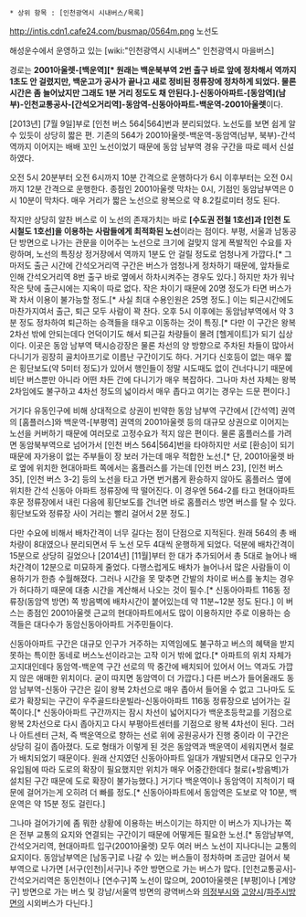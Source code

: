  * 상위 항목 : [인천광역시 시내버스/목록]

http://intis.cdn1.cafe24.com/busmap/0564m.png
노선도

해성운수에서 운영하고 있는 [wiki:"인천광역시 시내버스" 인천광역시 마을버스]

경로는 '''2001아울렛-[백운역][* 원래는 백운북부역 2번 출구 바로 앞에 정차해서 역까지 1초도 안 걸렸지만, 백운고가 공사가 끝나고 새로 정비된 정류장에 정차하게 되었다. 물론 시간은 좀 늘어났지만 그래도 1분 거리 정도도 채 안된다.]-신동아아파트-[동암역](남부)-인천교통공사-[간석오거리역]-동암역-신동아아파트-백운역-2001아울렛'''이다.

[2013년] [7월 9일]부로 [인천 버스 564|564]번과 분리되었다. 노선도를 보면 쉽게 알 수 있듯이 상당히 짧은 편. 기존의 564가 2001아울렛-백운역-동암역(남부, 북부)-간석역까지 이어지는 배배 꼬인 노선이었기 때문에 동암 남부역 경유 구간을 따로 떼서 신설하였다. 

오전 5시 20분부터 오전 6시까지 10분 간격으로 운행하다가 6시 이후부터는 오전 0시까지 12분 간격으로 운행한다. 종점인 2001아울렛 막차는 0시, 기점인 동암남부역은 0시 10분이 막차다. 매우 거리가 짧은 노선으로 왕복으로 약 8.2킬로미터 정도 된다.

작지만 상당히 알찬 버스로 이 노선의 존재가치는 바로 '''[수도권 전철 1호선]과 [인천 도시철도 1호선]을 이용하는 사람들에게 최적화된 노선'''이라는 점이다. 부평, 서울과 남동공단 방면으로 나가는 관문을 이어주는 노선으로 크기에 걸맞지 않게 폭발적인 수요를 자랑하며, 노선의 특징상 정거장에서 역까지 1분도 안 걸릴 정도로 엄청나게 가깝다.[* 그마저도 출근 시간에 간석오거리역 구간은 버스가 엄청나게 정차하기 때문에, 앞차들로 인해 간석오거리역 8번 출구 바로 옆에서 하차시켜주는 경우도 있다.] 하지만 차가 워낙 작은 탓에 출근시에는 지옥이 따로 없다. 작은 차이기 때문에 20명 정도가 타면 버스가 꽉 차서 이용이 불가능할 정도.[* 사실 최대 수용인원은 25명 정도.] 이는 퇴근시간에도 마찬가지여서 출근, 퇴근 모두 사람이 꽉 찬다. 오후 5시 이후에는 동암남부역에서 약 3분 정도 정차하여 퇴근하는 승객들을 태우고 이동하는 것이 특징.[* 다만 이 구간은 왕복 2차선 밖에 안되는데다 언덕이기도 해서 퇴근길 차량들이 몰려 [헬게이트]가 되기 십상이다. 이곳은 동암 남부역 택시승강장은 물론 차선의 양 방향으로 주차된 차들이 많아서 다니기가 굉장히 골치아프기로 이름난 구간이기도 하다. 거기다 신호등이 없는 매우 짧은 횡단보도(약 5미터 정도)가 있어서 행인들이 정말 시도때도 없이 건너다니기 때문에 비단 버스뿐만 아니라 어떤 차든 간에 다니기가 매우 복잡하다. 그나마 차선 자체는 왕복 2차임에도 불구하고 4차선 정도의 넓이라서 매우 좁다고 여기는 경우는 드문 편이다.]

거기다 유동인구에 비해 상대적으로 상권이 빈약한 동암 남부역 구간에서 [간석역] 권역의 [홈플러스]와 백운역-[부평역] 권역의 2001아울렛 등의 대규모 상권으로 이어지는 노선을 커버하기 때문에 여러모로 고정수요가 적지 않은 편이다. 물론 홈플러스를 가려면 동암북부역으로 넘어가서 [인천 버스 564|564]번을 타야하지만 서로 [환승]이 되기 때문에 자가용이 없는 주부들이 장 보러 가는데 매우 적합한 노선.[* 단, 2001아울렛 바로 옆에 위치한 현대아파트 쪽에서는 홈플러스를 가는데 [인천 버스 23], [인천 버스 35], [인천 버스 3-2] 등의 노선을 타고 가면 번거롭게 환승하지 않아도 홈플러스 옆에 위치한 간석 신동아 아파트 정류장에 딱 떨어진다. 이 경우엔 564-2를 타고 현대아파트 후문 정류장에서 내린 다음에 횡단보도를 건너면 바로 홈플러스 방면 버스를 탈 수 있다. 횡단보도와 정류장 사이 거리는 빨리 걸어서 2분 정도.]

다만 수요에 비해서 배차간격이 너무 길다는 점이 단점으로 지적된다. 원래 564의 총 배차량이 8대였으나 분리되면서 두 노선 모두 4대씩 운행하게 되었다. 덕분에 배차간격이 15분으로 상당히 길었으나 [2014년] [11월]부터 한 대가 추가되어서 총 5대로 늘어나 배차간격이 12분으로 미묘하게 줄었다. 다행스럽게도 배차가 늘어나서 많은 사람들이 이용하기가 한층 수월해졌다. 그러나 시간을 못 맞추면 간발의 차이로 버스를 놓치는 경우가 허다하기 때문에 대충 시간을 계산해서 나오는 것이 필수.[* 신동아아파트 116동 정류장(동암역 방면) 쪽 방음벽에 배차시간이 붙어있는데 약 11분~12분 정도 된다.] 이 버스는 종점인 2001아울렛 근교의 현대아파트에서도 많이 이용하지만 주로 이용하는 승객들은 대다수가 동암신동아아파트 거주민들이다. 

신동아아파트 구간은 대규모 인구가 거주하는 지역임에도 불구하고 버스의 혜택을 받지 못하는 특이한 동네로 버스노선이라고는 고작 이거 밖에 없다.[* 아파트의 위치 자체가 고지대인데다 동암역-백운역 구간 선로의 딱 중간에 배치되어 있어서 어느 역과도 가깝지 않은 애매한 위치이다. 굳이 따지면 동암역이 더 가깝다.] 다른 버스가 들어올래도 동암 남부역-신동아 구간은 길이 왕복 2차선으로 매우 좁아서 들어올 수 없고 그나마도 도로가 확장되는 구간이 우주골드타운빌라-신동아아파트 116동 정류장으로 넘어가는 길 쪽이다.[* 신동아아파트 구간까지는 잠시 차선이 넓어지다가 백운초등학교를 기점으로 왕복 2차선으로 다시 좁아지고 다시 부평아트센터를 기점으로 왕복 4차선이 된다. 그러나 아트센터 근처, 즉 백운역으로 향하는 선로 위에 공원공사가 진행 중이라 이 구간은 상당히 길이 좁아졌다. 도로 형태가 이렇게 된 것은 동암역과 백운역이 세워지면서 철로가 배치되었기 때문이다. 원래 산지였던 신동아아파트 일대가 개발되면서 대규모 인구가 유입됨에 따라 도로의 확장이 필요했지만 위치가 매우 어중간한데다 철로(+방음벽)가 설치된 구간 때문에 도로 확장이 불가능했다.] 거기다 백운역이나 동암역이 지척이기 때문에 걸어가는게 오히려 더 빠를 정도.[* 신동아아파트에서 동암역은 도보로 약 10분, 백운역은 약 15분 정도 걸린다.]

그나마 걸어가기에 좀 뭐한 상황에 이용하는 버스이기는 하지만 이 버스가 지나가는 쪽은 전부 교통의 요지와 연결되는 구간이기 때문에 어떻게든 필요한 노선.[* 동암남부역, 간석오거리역, 현대아파트 입구(2001아울렛) 모두 여러 버스 노선이 지나다니는 교통의 요지이다. 동암남부역은 [남동구]로 나갈 수 있는 버스들이 정차하며 조금만 걸어서 북부역으로 나가면 [서구(인천)|서구]나 주안 방면으로 가는 버스가 많다. [인천교통공사]-간석오거리역은 동인천이나 [연수구]쪽 노선이 많으며, 2001아울렛은 [부평]이나 [계양구] 방면으로 가는 버스 및 강남/서울역 방면의 광역버스와 [[의정부시]]와 [[고양시]]/[[파주시]]방면의 시외버스가 다닌다.] 
